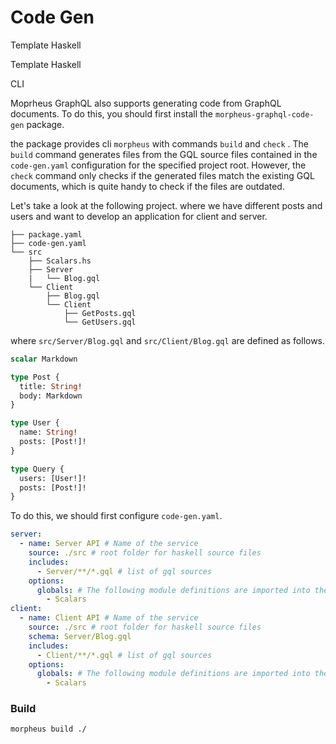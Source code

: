 
<SEO title="Code Gen" />

# Code Gen

<Section id="th">Template Haskell</Section>

Template Haskell

<Section id="cli">CLI</Section>

Moprheus GraphQL also supports generating code from GraphQL
documents. To do this, you should first install
the `morpheus-graphql-code-gen` package.

the package provides cli `morpheus` with commands `build` and `check` .
The `build` command generates files from the GQL source files
contained in the `code-gen.yaml` configuration for the specified project root.
However, the `check` command only checks if the generated files match the existing GQL documents,
which is quite handy to check if the files are outdated.

Let's take a look at the following project. where we have different
posts and users and want to develop an application for client and server.

```
├── package.yaml
├── code-gen.yaml
└── src
    ├── Scalars.hs
    ├── Server
    |   └── Blog.gql
    └── Client
        ├── Blog.gql
        └── Client
            ├── GetPosts.gql
            └── GetUsers.gql
```

where `src/Server/Blog.gql` and `src/Client/Blog.gql` are defined as follows.

```graphql
scalar Markdown

type Post {
  title: String!
  body: Markdown
}

type User {
  name: String!
  posts: [Post!]!
}

type Query {
  users: [User!]!
  posts: [Post!]!
}
```

To do this, we should first configure `code-gen.yaml`.

```yaml
server:
  - name: Server API # Name of the service
    source: ./src # root folder for haskell source files
    includes:
      - Server/**/*.gql # list of gql sources
    options:
      globals: # The following module definitions are imported into the generated files
        - Scalars
client:
  - name: Client API # Name of the service
    source: ./src # root folder for haskell source files
    schema: Server/Blog.gql
    includes:
      - Client/**/*.gql # list of gql sources
    options:
      globals: # The following module definitions are imported into the generated files
        - Scalars
```

### Build

```ssh
morpheus build ./
```
